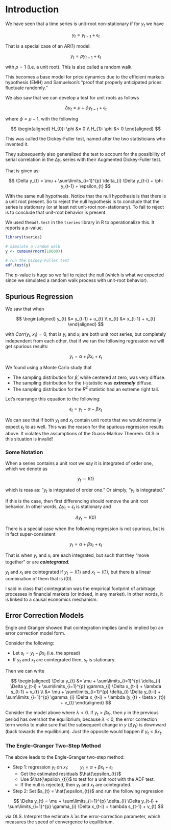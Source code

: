 # Introduction

We have seen that a time series is unit-root non-stationary if for $y_t$ we have


$$
y_{t} = y_{t-1} + \epsilon_{t}
$$

That is a special case of an AR(1) model:

$$
y_{t} = \rho y_{t-1} + \epsilon_{t}
$$

with $\rho = 1$ (i.e. a unit root). This is also called a random walk.


This becomes a base model for price dynamics due to the efficient markets hypothesis (EMH) and Samuelson's "proof that properly anticipated prices fluctuate randomly." 


We also saw that we can develop a test for unit roots as follows

$$
\Delta y_{t} = \mu + \phi y_{t-1} + \epsilon_{t}
$$

where $\phi = \rho - 1$, with the following


$$
\begin{aligned}
H_{0}: \phi &= 0 \\
H_{1}: \phi &<  0 
\end{aligned}
$$

This was called the Dickey-Fuller test, named after the two statisticians who invented it. 

They subsequently also generalized the test to account for the possibility of serial correlation in the $\Delta y_{t}$ series with their Augmented Dickey-Fuller test. 


That is given as:

$$ 
\Delta y_{t} = \mu + \sum\limits_{i=1}^{p} \delta_{i} \Delta y_{t-i} + \phi y_{t-1} + \epsilon_{t}
$$

With the same null hypothesis. Notice that the null hypothesis is that there is a unit root present. So to reject the null hypothesis is to conclude that the series is stationary (or at least not unit-root non-stationary). To fail to reject is to conclude that unit-root behavior is present. 

We used the`adf.test` in the `tseries` library in R to operationalize this. It reports a $p$-value. 

```R
library(tseries)

# simulate a random walk
y <- cumsum(rnorm(10000))

# run the Dickey-Fuller test
adf.test(y)
```

The $p$-value is huge so we fail to reject the null (which is what we expected since we simulated a random walk process with unit-root behavior).


## Spurious Regression

We saw that when

$$
\begin{aligned}
y_{t} &= y_{t-1} + u_{t} \\
x_{t} &= x_{t-1} + v_{t}
\end{aligned}
$$

with $Corr(y_{t}, x_{t}) = 0$, that is $y_{t}$ and $x_{t}$ are both unit root series, but completely independent from each other, that if we ran the following regression we will get spurious results:

$$
y_{t} = \alpha + \beta x_{t} + \epsilon_{t}
$$

We found using a Monte Carlo study that

* The sampling distribution for $\hat{\beta}$, while centered at zero, was very diffuse. 
* The sampling distribution for the $t$-statistic was ***extremely*** diffuse. 
* The sampling distribution for the $R^{2}$ statistic had an extreme right tail.


Let's rearrange this equation to the following:

$$
\epsilon_{t} = y_{t} - \alpha - \beta x_{t}
$$

We can see that if both $y_{t}$ and $x_{t}$ contain unit roots that we would normally expect $\epsilon_{t}$ to as well. This was the reason for the spurious regression results above. It violates the assumptions of the Guass-Markov Theorem. OLS in this situation is invalid!


### Some Notation

When a series contains a unit root we say it is integrated of order one, which we denote as 

$$
y_{t} \sim I(1)
$$


which is reas as: "$y_{t}$ is integrated of order one." Or simply, "$y_{t}$ is integrated."

If this is the case, then first differencing should remove the unit root behavior. In other words, $\Delta y_{t} = \epsilon_{t}$ is stationary and

$$
\Delta y_{t} \sim I(0)
$$


There is a special case when the following regression is not spurious, but is in fact super-consistent

$$
y_{t} = \alpha + \beta x_{t} + \epsilon_{t}
$$

That is when $y_{t}$ and $x_{t}$ are each integrated, but such that they "move together" or are ***cointegrated.***


$y_{t}$ and $x_{t}$ are cointegrated if $y_{t} \sim I(1)$ and $x_{t} \sim I(1)$, but there is a linear combination of them that is $I(0)$.


I said in class that cointegration was the empirical footprint of arbitrage processes in financial markets (or indeed, in any market). In other words,
it is linked to a causal economics mechanism.


## Error Correction Models

Engle and Granger showed that cointegration implies (and is implied by) an error correction model form. 

Consider the following:

* Let $s_{t} = y_{t} - \beta x_{t}$ (i.e. the spread)
* If $y_t$ and $x_{t}$ are cointegrated then, $s_{t}$ is stationary.

Then we can write

$$
\begin{aligned}
\Delta y_{t} &= \mu + \sum\limits_{i=1}^{p} \delta_{i} \Delta y_{t-i} + \sum\limits_{i=1}^{p} \gamma_{i} \Delta x_{t-i} + \lambda s_{t-1} + v_{t} \\
             &= \mu + \sum\limits_{i=1}^{p} \delta_{i} \Delta y_{t-i} + \sum\limits_{i=1}^{p} \gamma_{i} \Delta x_{t-i} + \lambda (y_{t} - \beta x_{t}) + v_{t}
\end{aligned}
$$

Consider the model above where $\lambda < 0$. If $y_{t} > \beta x_{t}$, then $y$ in the previous period has overshot the equilibrium; because $\lambda < 0$, the error correction
term works to make sure that the subsequent change in $y$ ($\Delta y_{t}$) is downward (back towards the equilibrium). Just the opposite would happen if $y_{t} < \beta x_{t}$.


### The Engle-Granger Two-Step Method

The above leads to the Engle-Granger two-step method:

* Step 1: regression $y_{t}$ on $x_{t}$: $\quad \quad y_{t} = \alpha + \beta x_{t} + \epsilon_{t}$
    - Get the estimated residuals $\hat{\epsilon_{t}}$
    - Use $\hat{\epsilon_{t}}$ to test for a unit root with the ADF test.
    - If the null is rejected, then $y_{t}$ and $x_{t}$ are cointegrated.
    
* Step 2: Set $s_{t} = \hat{\epsilon_{t}}$ and run the following regression

$$
\Delta y_{t} = \mu + \sum\limits_{i=1}^{p} \delta_{i} \Delta y_{t-i} + \sum\limits_{i=1}^{p} \gamma_{i} \Delta x_{t-i} + \lambda s_{t-1} + v_{t}
$$

via OLS. Interpret the estimate $\hat{\lambda}$ as the error-correction parameter, which measures the speed of convergence to equilibrium.


